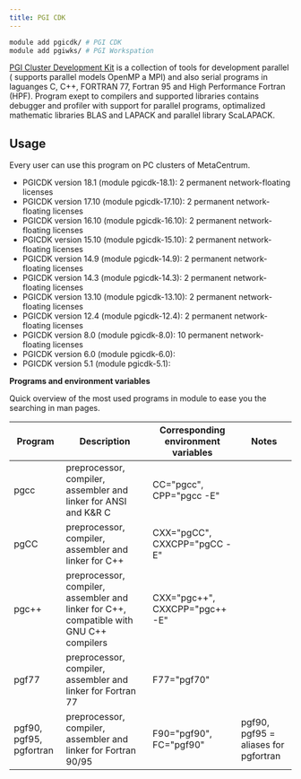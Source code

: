 ```yaml
---
title: PGI CDK
---
```

```bash
module add pgicdk/ # PGI CDK
module add pgiwks/ # PGI Workspation
```

[PGI Cluster Development Kit](https://www.pgroup.com/index.htm) is a collection of tools for development parallel ( supports parallel models OpenMP a MPI) and also serial programs in laguanges C, C++, FORTRAN 77, Fortran 95 and High Performance Fortran (HPF). Program exept to compilers and supported libraries contains debugger and profiler with support for parallel programs, optimalized mathematic libraries BLAS and LAPACK and parallel library ScaLAPACK. 

## Usage

Every user can use this program on PC clusters of MetaCentrum.

- PGICDK version 18.1 (module pgicdk-18.1): 2 permanent network-floating licenses
- PGICDK version 17.10 (module pgicdk-17.10): 2 permanent network-floating licenses
- PGICDK version 16.10 (module pgicdk-16.10): 2 permanent network-floating licenses
- PGICDK version 15.10 (module pgicdk-15.10): 2 permanent network-floating licenses
- PGICDK version 14.9 (module pgicdk-14.9): 2 permanent network-floating licenses
- PGICDK version 14.3 (module pgicdk-14.3): 2 permanent network-floating licenses
- PGICDK version 13.10 (module pgicdk-13.10): 2 permanent network-floating licenses
- PGICDK version 12.4 (module pgicdk-12.4): 2 permanent network-floating licenses
- PGICDK version 8.0 (module pgicdk-8.0): 10 permanent network-floating licenses
- PGICDK version 6.0 (module pgicdk-6.0):
- PGICDK version 5.1 (module pgicdk-5.1):

**Programs and environment variables**

Quick overview of the most used programs in module to ease you the searching in man pages.

| Program | Description | Corresponding environment variables | Notes |
|---|----|----|---|
| pgcc | preprocessor, compiler, assembler and linker for ANSI and K&R C | CC="pgcc", CPP="pgcc -E" | |	
| pgCC |preprocessor, compiler, assembler and linker for C++ | CXX="pgCC", CXXCPP="pgCC -E" | |
| pgc++ | preprocessor, compiler, assembler and linker for C++, compatible with GNU C++ compilers | CXX="pgc++", CXXCPP="pgc++ -E" | | 	
| pgf77 | preprocessor, compiler, assembler and linker for Fortran 77 | F77="pgf70" | |
| pgf90, pgf95, pgfortran | preprocessor, compiler, assembler and linker for Fortran 90/95 | F90="pgf90", FC="pgf90" | pgf90, pgf95 = aliases for pgfortran |
